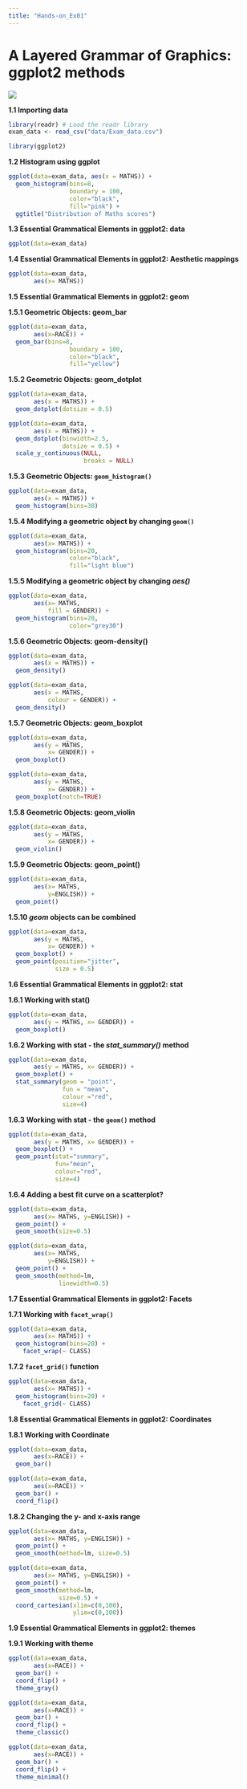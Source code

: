 ```yaml
---
title: "Hands-on_Ex01"
---
```


# **A Layered Grammar of Graphics: ggplot2 methods**

![](images/Screenshot%202025-01-16%20224659.png)

**1.1 Importing data**

```r
library(readr) # Load the readr library
exam_data <- read_csv("data/Exam_data.csv")

```

```r
library(ggplot2)
```

**1.2 Histogram using ggplot**

```r
ggplot(data=exam_data, aes(x = MATHS)) +
  geom_histogram(bins=8, 
                 boundary = 100,
                 color="black", 
                 fill="pink") +
  ggtitle("Distribution of Maths scores")
```

**1.3 Essential Grammatical Elements in ggplot2: data**

```r
ggplot(data=exam_data)
```

**1.4 Essential Grammatical Elements in ggplot2: Aesthetic mappings**

```r
ggplot(data=exam_data, 
       aes(x= MATHS))
```

**1.5 Essential Grammatical Elements in ggplot2: geom**

**1.5.1 Geometric Objects: geom_bar**

```r
ggplot(data=exam_data, 
       aes(x=RACE)) +
  geom_bar(bins=8, 
                 boundary = 100,
                 color="black", 
                 fill="yellow")
```

**1.5.2 Geometric Objects: geom_dotplot**

```r
ggplot(data=exam_data, 
       aes(x = MATHS)) +
  geom_dotplot(dotsize = 0.5)
```

```r
ggplot(data=exam_data, 
       aes(x = MATHS)) +
  geom_dotplot(binwidth=2.5,         
               dotsize = 0.5) +      
  scale_y_continuous(NULL,           
                     breaks = NULL)  
```

**1.5.3 Geometric Objects: `geom_histogram()`**

```r
ggplot(data=exam_data, 
       aes(x = MATHS)) +
  geom_histogram(bins=30)       
```

**1.5.4 Modifying a geometric object by changing `geom()`**

```r
ggplot(data=exam_data, 
       aes(x= MATHS)) +
  geom_histogram(bins=20,            
                 color="black",      
                 fill="light blue")  
```

**1.5.5 Modifying a geometric object by changing *aes()***

```r
ggplot(data=exam_data, 
       aes(x= MATHS, 
           fill = GENDER)) +
  geom_histogram(bins=20, 
                 color="grey30")
```

**1.5.6 Geometric Objects: geom-density()**

```r
ggplot(data=exam_data, 
       aes(x = MATHS)) +
  geom_density()           
```

```r
ggplot(data=exam_data, 
       aes(x = MATHS, 
           colour = GENDER)) +
  geom_density()
```

**1.5.7 Geometric Objects: geom_boxplot**

```r
ggplot(data=exam_data, 
       aes(y = MATHS,       
           x= GENDER)) +    
  geom_boxplot()            
```

```r
ggplot(data=exam_data, 
       aes(y = MATHS, 
           x= GENDER)) +
  geom_boxplot(notch=TRUE)
```

**1.5.8 Geometric Objects: geom_violin**

```r
ggplot(data=exam_data, 
       aes(y = MATHS, 
           x= GENDER)) +
  geom_violin()
```

**1.5.9 Geometric Objects: geom_point()**

```r
ggplot(data=exam_data, 
       aes(x= MATHS, 
           y=ENGLISH)) +
  geom_point()            
```

**1.5.10 *geom* objects can be combined**

```r
ggplot(data=exam_data, 
       aes(y = MATHS, 
           x= GENDER)) +
  geom_boxplot() +                    
  geom_point(position="jitter", 
             size = 0.5)        
```

**1.6 Essential Grammatical Elements in ggplot2: stat**

**1.6.1 Working with stat()**

```r
ggplot(data=exam_data, 
       aes(y = MATHS, x= GENDER)) +
  geom_boxplot()
```

**1.6.2 Working with stat - the *stat_summary()* method**

```r
ggplot(data=exam_data, 
       aes(y = MATHS, x= GENDER)) +
  geom_boxplot() +
  stat_summary(geom = "point",       
               fun = "mean",         
               colour ="red",        
               size=4)               
```

**1.6.3 Working with stat - the `geom()` method**

```r
ggplot(data=exam_data, 
       aes(y = MATHS, x= GENDER)) +
  geom_boxplot() +
  geom_point(stat="summary",        
             fun="mean",           
             colour="red",          
             size=4)          
```

**1.6.4 Adding a best fit curve on a scatterplot?**

```r
ggplot(data=exam_data, 
       aes(x= MATHS, y=ENGLISH)) +
  geom_point() +
  geom_smooth(size=0.5)
```

```r
ggplot(data=exam_data, 
       aes(x= MATHS, 
           y=ENGLISH)) +
  geom_point() +
  geom_smooth(method=lm, 
              linewidth=0.5)
```

**1.7 Essential Grammatical Elements in ggplot2: Facets**

**1.7.1 Working with `facet_wrap()`**

```r
ggplot(data=exam_data, 
       aes(x= MATHS)) +
  geom_histogram(bins=20) +
    facet_wrap(~ CLASS)
```

**1.7.2 `facet_grid()` function**

```r
ggplot(data=exam_data, 
       aes(x= MATHS)) +
  geom_histogram(bins=20) +
    facet_grid(~ CLASS)
```

**1.8 Essential Grammatical Elements in ggplot2: Coordinates**

**1.8.1 Working with Coordinate**

```r
ggplot(data=exam_data, 
       aes(x=RACE)) +
  geom_bar()
```

```r
ggplot(data=exam_data, 
       aes(x=RACE)) +
  geom_bar() +
  coord_flip()
```

**1.8.2 Changing the y- and x-axis range**

```r
ggplot(data=exam_data, 
       aes(x= MATHS, y=ENGLISH)) +
  geom_point() +
  geom_smooth(method=lm, size=0.5)
```

```r
ggplot(data=exam_data, 
       aes(x= MATHS, y=ENGLISH)) +
  geom_point() +
  geom_smooth(method=lm, 
              size=0.5) +  
  coord_cartesian(xlim=c(0,100),
                  ylim=c(0,100))
```

**1.9 Essential Grammatical Elements in ggplot2: themes**

**1.9.1 Working with theme**

```r
ggplot(data=exam_data, 
       aes(x=RACE)) +
  geom_bar() +
  coord_flip() +
  theme_gray()
```

```r
ggplot(data=exam_data, 
       aes(x=RACE)) +
  geom_bar() +
  coord_flip() +
  theme_classic()
```

```r
ggplot(data=exam_data, 
       aes(x=RACE)) +
  geom_bar() +
  coord_flip() +
  theme_minimal()
```
